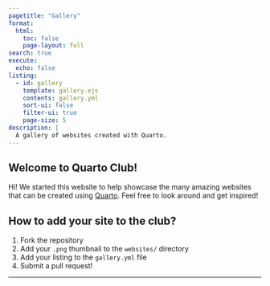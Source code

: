 ```yaml
---
pagetitle: "Gallery"
format:
  html:
    toc: false
    page-layout: full
search: true
execute:
  echo: false
listing:
  - id: gallery
    template: gallery.ejs
    contents: gallery.yml
    sort-ui: false
    filter-ui: true
    page-size: 5
description: |
  A gallery of websites created with Quarto.
---
```


## Welcome to Quarto Club!

Hi! We started this website to help showcase the many amazing websites that can be created using [Quarto](https://www.quarto.org). Feel free to look around and get inspired!

## How to add your site to the club?

1. Fork the repository
2. Add your `.png` thumbnail to the `websites/` directory
3. Add your listing to the `gallery.yml` file
4. Submit a pull request!

---

::: {#gallery}
:::